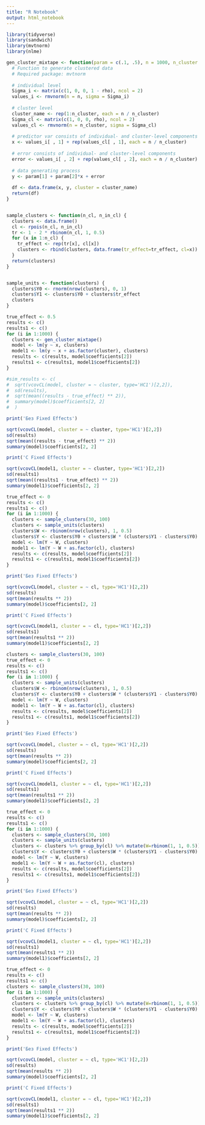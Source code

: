 ```yaml
---
title: "R Notebook"
output: html_notebook
---
```


```r
library(tidyverse)
library(sandwich)
library(mvtnorm)
library(nlme)
```


```r
gen_cluster_mixtape <- function(param = c(.1, .5), n = 1000, n_cluster = 50, rho = .5) {
  # Function to generate clustered data
  # Required package: mvtnorm
  
  # individual level
  Sigma_i <- matrix(c(1, 0, 0, 1 - rho), ncol = 2)
  values_i <- rmvnorm(n = n, sigma = Sigma_i)
  
  # cluster level
  cluster_name <- rep(1:n_cluster, each = n / n_cluster)
  Sigma_cl <- matrix(c(1, 0, 0, rho), ncol = 2)
  values_cl <- rmvnorm(n = n_cluster, sigma = Sigma_cl)
  
  # predictor var consists of individual- and cluster-level components
  x <- values_i[ , 1] + rep(values_cl[ , 1], each = n / n_cluster)
  
  # error consists of individual- and cluster-level components
  error <- values_i[ , 2] + rep(values_cl[ , 2], each = n / n_cluster)
  
  # data generating process
  y <- param[1] + param[2]*x + error
  
  df <- data.frame(x, y, cluster = cluster_name)
  return(df)
}


sample_clusters <- function(n_cl, n_in_cl) {
  clusters <- data.frame()
  cl <- rpois(n_cl, n_in_cl)
  tr <- 1 - 2 * rbinom(n_cl, 1, 0.5)
  for (x in 1:n_cl) {
    tr_effect <- rep(tr[x], cl[x])
    clusters <- rbind(clusters, data.frame(tr_effect=tr_effect, cl=x))
  }
  return(clusters)
}


sample_units <- function(clusters) {
  clusters$Y0 <- rnorm(nrow(clusters), 0, 1)
  clusters$Y1 <- clusters$Y0 + clusters$tr_effect
  clusters
}

```


```r
true_effect <- 0.5
results <- c()
results1 <- c()
for (i in 1:1000) {
  clusters <- gen_cluster_mixtape()
  model <- lm(y ~ x, clusters)
  model1 <- lm(y ~ x + as.factor(cluster), clusters)
  results <- c(results, model$coefficients[2])
  results1 <- c(results1, model1$coefficients[2])
}

#sim_results <- c(
#  sqrt(vcovCL(model, cluster = ~ cluster, type='HC1')[2,2]),
#  sd(results),
#  sqrt(mean((results - true_effect) ** 2)),
#  summary(model)$coefficients[2, 2]
#  )

print('Без Fixed Effects')

sqrt(vcovCL(model, cluster = ~ cluster, type='HC1')[2,2])
sd(results)
sqrt(mean((results - true_effect) ** 2))
summary(model)$coefficients[2, 2]

print('С Fixed Effects')

sqrt(vcovCL(model1, cluster = ~ cluster, type='HC1')[2,2])
sd(results1)
sqrt(mean((results1 - true_effect) ** 2))
summary(model1)$coefficients[2, 2]
```


```r
true_effect <- 0
results <- c()
results1 <- c()
for (i in 1:1000) {
  clusters <- sample_clusters(30, 100)
  clusters <- sample_units(clusters)
  clusters$W <- rbinom(nrow(clusters), 1, 0.5)
  clusters$Y <- clusters$Y0 + clusters$W * (clusters$Y1 - clusters$Y0)
  model <- lm(Y ~ W, clusters)
  model1 <- lm(Y ~ W + as.factor(cl), clusters)
  results <- c(results, model$coefficients[2])
  results1 <- c(results1, model1$coefficients[2])
}

print('Без Fixed Effects')

sqrt(vcovCL(model, cluster = ~ cl, type='HC1')[2,2])
sd(results)
sqrt(mean(results ** 2))
summary(model)$coefficients[2, 2]

print('С Fixed Effects')

sqrt(vcovCL(model1, cluster = ~ cl, type='HC1')[2,2])
sd(results1)
sqrt(mean(results1 ** 2))
summary(model1)$coefficients[2, 2]
```


```r
clusters <- sample_clusters(30, 100)
true_effect <- 0
results <- c()
results1 <- c()
for (i in 1:1000) {
  clusters <- sample_units(clusters)
  clusters$W <- rbinom(nrow(clusters), 1, 0.5)
  clusters$Y <- clusters$Y0 + clusters$W * (clusters$Y1 - clusters$Y0)
  model <- lm(Y ~ W, clusters)
  model1 <- lm(Y ~ W + as.factor(cl), clusters)
  results <- c(results, model$coefficients[2])
  results1 <- c(results1, model1$coefficients[2])
}

print('Без Fixed Effects')

sqrt(vcovCL(model, cluster = ~ cl, type='HC1')[2,2])
sd(results)
sqrt(mean(results ** 2))
summary(model)$coefficients[2, 2]

print('С Fixed Effects')

sqrt(vcovCL(model1, cluster = ~ cl, type='HC1')[2,2])
sd(results1)
sqrt(mean(results1 ** 2))
summary(model1)$coefficients[2, 2]
```


```r
true_effect <- 0
results <- c()
results1 <- c()
for (i in 1:1000) {
  clusters <- sample_clusters(30, 100)
  clusters <- sample_units(clusters)
  clusters <- clusters %>% group_by(cl) %>% mutate(W=rbinom(1, 1, 0.5))
  clusters$Y <- clusters$Y0 + clusters$W * (clusters$Y1 - clusters$Y0)
  model <- lm(Y ~ W, clusters)
  model1 <- lm(Y ~ W + as.factor(cl), clusters)
  results <- c(results, model$coefficients[2])
  results1 <- c(results1, model1$coefficients[2])
}

print('Без Fixed Effects')

sqrt(vcovCL(model, cluster = ~ cl, type='HC1')[2,2])
sd(results)
sqrt(mean(results ** 2))
summary(model)$coefficients[2, 2]

print('С Fixed Effects')

sqrt(vcovCL(model1, cluster = ~ cl, type='HC1')[2,2])
sd(results1)
sqrt(mean(results1 ** 2))
summary(model1)$coefficients[2, 2]
```


```r
true_effect <- 0
results <- c()
results1 <- c()
clusters <- sample_clusters(30, 100)
for (i in 1:1000) {
  clusters <- sample_units(clusters)
  clusters <- clusters %>% group_by(cl) %>% mutate(W=rbinom(1, 1, 0.5))
  clusters$Y <- clusters$Y0 + clusters$W * (clusters$Y1 - clusters$Y0)
  model <- lm(Y ~ W, clusters)
  model1 <- lm(Y ~ W + as.factor(cl), clusters)
  results <- c(results, model$coefficients[2])
  results1 <- c(results1, model1$coefficients[2])
}

print('Без Fixed Effects')

sqrt(vcovCL(model, cluster = ~ cl, type='HC1')[2,2])
sd(results)
sqrt(mean(results ** 2))
summary(model)$coefficients[2, 2]

print('С Fixed Effects')

sqrt(vcovCL(model1, cluster = ~ cl, type='HC1')[2,2])
sd(results1)
sqrt(mean(results1 ** 2))
summary(model1)$coefficients[2, 2]
```
